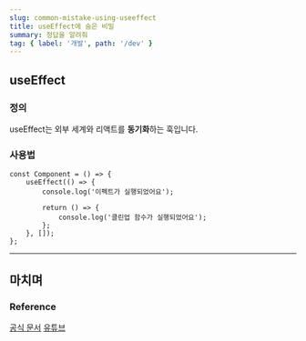 ```yaml
---
slug: common-mistake-using-useeffect
title: useEffect에 숨은 비밀
summary: 정답을 알려줘
tag: { label: '개발', path: '/dev' }
---
```


## useEffect

### 정의

useEffect는 외부 세계와 리액트를 **동기화**하는 훅입니다.

### 사용법

```tsx
const Component = () => {
	useEffect(() => {
		console.log('이펙트가 실행되었어요');

		return () => {
			console.log('클린업 함수가 실행되었어요');
		};
	}, []);
};
```

---

## 마치며

### Reference

[공식 문서](https://react.dev/learn/you-might-not-need-an-effect)
[유튜브](https://youtu.be/nGDnzAWuMig?si=BmGk6iUpcZz0O4c9)
